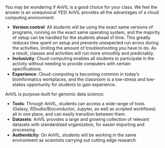 You may be wondering if AnVIL is a good choice for your class. We feel the answer is an unequivocal YES! AnVIL provides all the advantages of a cloud computing environment:

- **Version control**:  All students will be using the exact same versions of programs, running on the exact same operating system, and the majority of setup can be handled for the students ahead of time.  This greatly reduces time spent on setup and prevents unexpected run errors during the activities, limiting the amount of troubleshooting you have to do.  As a result, classes and activities will run more smoothly and predictably.
- **Inclusivity**: Cloud-computing enables all students to participate in the activity without needing to provide computers with certain specifications.
- **Experience**: Cloud-computing is becoming common in today’s bioinformatics workplaces, and the classroom is a low-stress and low-stakes opportunity for students to gain experience.

AnVIL is purpose-built for genomic data science:

- **Tools**: Through AnVIL, students can access a wide range of tools (Galaxy, RStudio/Bioconductor, Jupyter, as well as scripted workflows) all in one place, and can easily transition between them.
- **Datasets**: AnVIL provides a large and growing collection of relevant datasets with standardized organization, for easier importing and processing
- **Authenticity**: On AnVIL, students will be working in the same environment as scientists carrying out cutting edge research.
